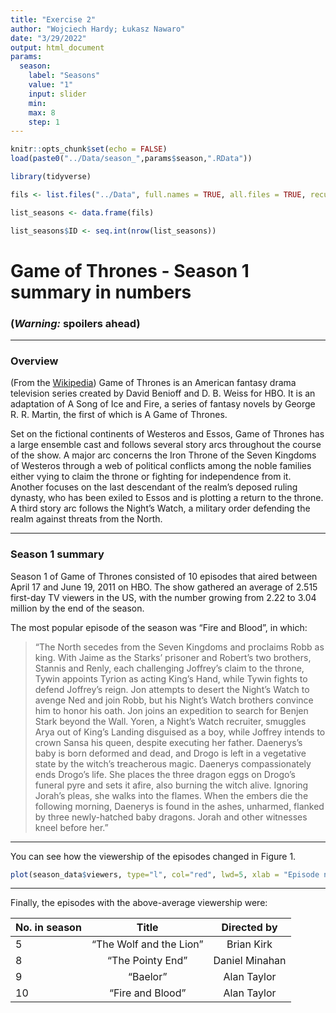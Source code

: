 ```yaml
---
title: "Exercise 2"
author: "Wojciech Hardy; Łukasz Nawaro"
date: "3/29/2022"
output: html_document
params:
  season:
    label: "Seasons"
    value: "1"
    input: slider
    min: 
    max: 8
    step: 1
---
```


```r
knitr::opts_chunk$set(echo = FALSE)
load(paste0("../Data/season_",params$season,".RData"))
```

```r
library(tidyverse)

fils <- list.files("../Data", full.names = TRUE, all.files = TRUE, recursive = TRUE)

list_seasons <- data.frame(fils)

list_seasons$ID <- seq.int(nrow(list_seasons))

```


# Game of Thrones - Season 1 summary in numbers

### __(*Warning:* spoilers ahead)__

***

### Overview

(From the [Wikipedia](https://en.wikipedia.org/wiki/Game_of_Thrones#Premise)) Game of Thrones is an American fantasy drama television series created by David Benioff and D. B. Weiss for HBO. It is an adaptation of A Song of Ice and Fire, a series of fantasy novels by George R. R. Martin, the first of which is A Game of Thrones.

Set on the fictional continents of Westeros and Essos, Game of Thrones has a large ensemble cast and follows several story arcs throughout the course of the show. A major arc concerns the Iron Throne of the Seven Kingdoms of Westeros through a web of political conflicts among the noble families either vying to claim the throne or fighting for independence from it. Another focuses on the last descendant of the realm's deposed ruling dynasty, who has been exiled to Essos and is plotting a return to the throne. A third story arc follows the Night's Watch, a military order defending the realm against threats from the North.

***

### Season 1 summary

Season 1 of Game of Thrones consisted of 10 episodes that aired between April 17 and June 19, 2011 on HBO. The show gathered an average of 2.515 first-day TV viewers in the US, with the number growing from 2.22 to 3.04 million by the end of the season.

The most popular episode of the season was "Fire and Blood", in which:

> "The North secedes from the Seven Kingdoms and proclaims Robb as king. With Jaime as the Starks' prisoner and Robert's two brothers, Stannis and Renly, each challenging Joffrey's claim to the throne, Tywin appoints Tyrion as acting King's Hand, while Tywin fights to defend Joffrey's reign. Jon attempts to desert the Night's Watch to avenge Ned and join Robb, but his Night's Watch brothers convince him to honor his oath. Jon joins an expedition to search for Benjen Stark beyond the Wall. Yoren, a Night's Watch recruiter, smuggles Arya out of King's Landing disguised as a boy, while Joffrey intends to crown Sansa his queen, despite executing her father. Daenerys's baby is born deformed and dead, and Drogo is left in a vegetative state by the witch's treacherous magic. Daenerys compassionately ends Drogo's life. She places the three dragon eggs on Drogo's funeral pyre and sets it afire, also burning the witch alive. Ignoring Jorah's pleas, she walks into the flames. When the embers die the following morning, Daenerys is found in the ashes, unharmed, flanked by three newly-hatched baby dragons. Jorah and other witnesses kneel before her."

***

You can see how the viewership of the episodes changed in Figure 1.

```r
plot(season_data$viewers, type="l", col="red", lwd=5, xlab = "Episode number", ylab = "1st day TV viewers in the US (millions)")

```

***

Finally, the episodes with the above-average viewership were:

| No. in season | Title  | Directed by  |
|:------        |:-----: |:------:      |
| 5             | "The Wolf and the Lion"  | Brian Kirk      |
| 8             | "The Pointy End" | Daniel Minahan      |
| 9             | "Baelor" | Alan Taylor      |
| 10            | "Fire and Blood" | Alan Taylor      |
